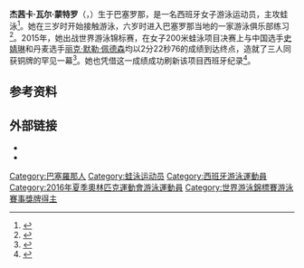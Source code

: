 {{NoteTA|G1=Aquatics}}
{{Infobox swimmer
| name           = 杰茜卡·瓦尔
| image          = Jessica Vall medalla bronce Mundial 2015.JPG
| image_size     = 170px
| alt            = 
| caption        = 
| fullname       = 杰茜卡·瓦尔·蒙特罗
| nicknames      = 
| national_team  = {{ESP}}
| strokes        = [[蛙泳|蛙泳]]
| club           = Club Natació Sant Andreu
| coach          = Jordi Jou
| birth_date     = {{Birth date and age|1988|11|22|df=y}}
| birth_place    = {{ESP}}[[巴塞罗那|巴塞罗那]]
| death_date     = 
| death_place    = 
| height         = {{convert|1.63|m|ftin|abbr=on}}
| weight         = {{convert|52|kg|lb|abbr=on}}
| medaltemplates =
{{MedalSport|女子[[游泳|游泳]]}}
{{MedalCountry|{{ESP}}}}
{{MedalCompetition|[[世界游泳锦标赛|世界游泳锦标赛]]}}
{{MedalBronze|[[2015年世界游泳锦标赛|2015 喀山]]|[[2015年世界游泳锦标赛游泳比赛|200米蛙泳]]}}
{{MedalCompetition|[[欧洲游泳锦标赛|欧洲游泳锦标赛]]}}
{{MedalSilver|[[2016年欧洲游泳锦标赛|2016 伦敦]]|200米蛙泳}}
{{MedalSilver|[[2018年欧洲游泳锦标赛|2018 格拉斯哥]]|200米蛙泳}}
{{MedalBronze|[[2014年欧洲游泳锦标赛|2014 柏林]]|200米蛙泳}}
{{MedalCompetition|[[欧洲短池游泳锦标赛|欧洲短池游泳锦标赛]]}}
{{MedalGold|2017 哥本哈根|200米蛙泳}}
{{MedalBronze|2017 哥本哈根|100米蛙泳}}
{{MedalCompetition|[[地中海运动会|地中海运动会]]}}
{{MedalGold|[[2013年地中海运动会|2013 梅尔辛]]|200米蛙泳}}
{{MedalGold|[[2018年地中海运动会|2018 塔拉戈纳]]|100米蛙泳}}
{{MedalGold|2018 塔拉戈纳|200米蛙泳}}
{{MedalSilver|2013 梅尔辛|100米蛙泳}}
{{MedalSilver|2013 梅尔辛|4×100米混合泳接力}}
{{MedalSilver|2018 塔拉戈纳|4×100米混合泳接力}}
{{MedalBronze|2018 塔拉戈纳|50米蛙泳}}
}}
'''杰茜卡·瓦尔·蒙特罗'''（{{lang-es|Jessica Vall Montero}}，{{bd|1988年|11月22日||}}）生于巴塞罗那，是一名西班牙女子游泳运动员，主攻蛙泳<ref>{{cite web|url=https://www.sports-reference.com/olympics/athletes/va/jessica-vall-1.html|title=Jessica Vall|work=Sport Reference|accessdate=2020-08-30|archiveurl=https://web.archive.org/web/20190722105152/https://www.sports-reference.com/olympics/athletes/va/jessica-vall-1.html|archivedate=2019-07-22}}</ref>。她在三岁时开始接触游泳，六岁时进入巴塞罗那当地的一家游泳俱乐部练习<ref>{{cite web|url=https://www.fina.org/athletes/jessica-vall|title=Jessica Vall|work=[[国际游泳联合会|FINA]]|accessdate=2020-08-30|archiveurl=https://archive.is/UmG3k|archivedate=2020-08-30}}</ref>。2015年，她出战世界游泳锦标赛，在女子200米蛙泳项目决赛上与中国选手[[史婧琳|史婧琳]]和丹麦选手[[丽克·默勒·佩德森|丽克·默勒·佩德森]]均以2分22秒76的成绩到达终点，造就了三人同获铜牌的罕见一幕<ref>{{cite news|title=Kanako Watanabe Wins Women's 200 Breaststroke at 2015 FINA World Championships|url=http://www.swimmingworldmagazine.com/news/kanako-watanabe-wins-womens-200/|publisher=Swimming World Magazine|date=2015-08-07|accessdate=2015-08-12|archiveurl=https://web.archive.org/web/20200512051535/http://www.swimmingworldmagazine.com/news/kanako-watanabe-wins-womens-200/|archivedate=2020-05-12}}</ref>。她也凭借这一成绩成功刷新该项目西班牙纪录<ref>{{cite web|url=https://www.marca.com/en/2015/08/07/en/more_sports/1438969062.html|title=Jessica Vall takes bronze at the death|publisher=Marca|date=2015-08-07|accessdate=2020-08-30|archiveurl=https://web.archive.org/web/20150809215642/https://www.marca.com/en/2015/08/07/en/more_sports/1438969062.html|archivedate=2015-08-09}}</ref>。

==参考资料==
{{Reflist}}

==外部链接==
*{{twitter|jessicavallmo}}
*{{instagram|jessica_vall}}
{{Authority control}}
{{DEFAULTSORT:Vall, Jessica}}
[[Category:巴塞羅那人|Category:巴塞羅那人]]
[[Category:蛙泳运动员|Category:蛙泳运动员]]
[[Category:西班牙游泳運動員|Category:西班牙游泳運動員]]
[[Category:2016年夏季奧林匹克運動會游泳運動員|Category:2016年夏季奧林匹克運動會游泳運動員]]
[[Category:世界游泳錦標賽游泳賽事獎牌得主|Category:世界游泳錦標賽游泳賽事獎牌得主]]